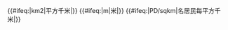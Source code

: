 {{#ifeq:{{{1|}}}|km2|平方千米|}}<!--
-->{{#ifeq:{{{1|}}}|m|米|}}<!--
-->{{#ifeq:{{{1|}}}|PD/sqkm|名居民每平方千米|}}<noinclude>
{{doc|content=仅转换单位，十分粗糙。}}
</noinclude>